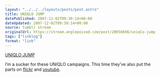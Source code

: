 ```yaml
---
layout: "../../../layouts/posts/post.astro"
title: UNIQLO JUMP
datePublished: 2007-12-02T09:30:14+00:00
dateUpdated: 2007-12-02T09:30:14+00:00
source: tumblr stream
originalUrl: https://stream.anglepoised.com/post/20656696/uniqlo-jump
tags: ["linklog"]
format: "link"
---
```


[UNIQLO JUMP][1]

I’m a sucker for these UNIQLO campaigns. This time they’ve also put the parts on [flickr](http://www.flickr.com/photos/uniqlojump/) and [youtube](http://www.youtube.com/user/uniqlomixer).

[1]: http://www.uniqlo.com/jump/
